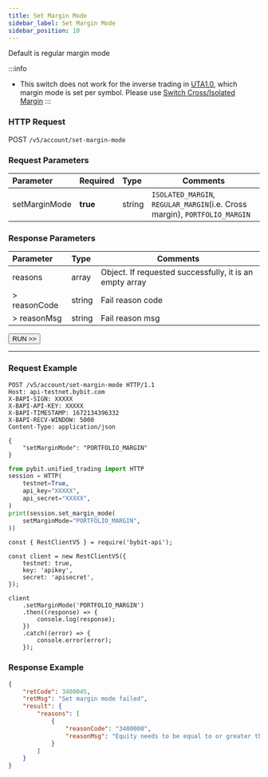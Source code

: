 ```yaml
---
title: Set Margin Mode
sidebar_label: Set Margin Mode
sidebar_position: 10
---
```

Default is regular margin mode

:::info
* This switch does not work for the inverse trading in [UTA1.0](../acct-mode#uta-10), which margin mode is set per symbol. Please use [Switch Cross/Isolated Margin](../position/cross-isolate#)
:::

### HTTP Request
POST `/v5/account/set-margin-mode`

### Request Parameters
| Parameter | Required | Type | Comments|
|:----- |:-------|:-----|------ |
|setMarginMode |**true** |string |`ISOLATED_MARGIN`, `REGULAR_MARGIN`(i.e. Cross margin), `PORTFOLIO_MARGIN`|

### Response Parameters
| Parameter | Type | Comments|
|:----- |:-----|----- |
|reasons |array |Object. If requested successfully, it is an empty array |
|> reasonCode |string |Fail reason code |
|> reasonMsg |string |Fail reason msg |

<a href="/api-explorer/v5/account/set-margin-mode"><Button>RUN >></Button></a>

---

### Request Example

<Tabs groupId="programming-languages">
<TabItem value="http" label="HTTP">

```http
POST /v5/account/set-margin-mode HTTP/1.1
Host: api-testnet.bybit.com
X-BAPI-SIGN: XXXXX
X-BAPI-API-KEY: XXXXX
X-BAPI-TIMESTAMP: 1672134396332
X-BAPI-RECV-WINDOW: 5000
Content-Type: application/json

{
    "setMarginMode": "PORTFOLIO_MARGIN"
}
```

</TabItem>
<TabItem value="python" label="Python">

```python
from pybit.unified_trading import HTTP
session = HTTP(
    testnet=True,
    api_key="XXXXX",
    api_secret="XXXXX",
)
print(session.set_margin_mode(
    setMarginMode="PORTFOLIO_MARGIN",
))
```

</TabItem>
<TabItem value="Node" label="Node.js">

```n4js
const { RestClientV5 } = require('bybit-api');

const client = new RestClientV5({
    testnet: true,
    key: 'apikey',
    secret: 'apisecret',
});

client
    .setMarginMode('PORTFOLIO_MARGIN')
    .then((response) => {
        console.log(response);
    })
    .catch((error) => {
        console.error(error);
    });
```

</TabItem>
</Tabs>

### Response Example

```json
{
    "retCode": 3400045,
    "retMsg": "Set margin mode failed",
    "result": {
        "reasons": [
            {
                "reasonCode": "3400000",
                "reasonMsg": "Equity needs to be equal to or greater than 1000 USDC"
            }
        ]
    }
}
```
